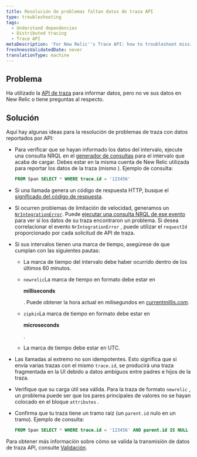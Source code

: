 ```yaml
---
title: Resolución de problemas faltan datos de traza API
type: troubleshooting
tags:
  - Understand dependencies
  - Distributed tracing
  - Trace API
metaDescription: 'For New Relic''s Trace API: how to troubleshoot missing trace data.'
freshnessValidatedDate: never
translationType: machine
---
```


## Problema

Ha utilizado la [API de traza](/docs/apm/distributed-tracing/trace-api/introduction-new-relic-trace-api) para informar datos, pero no ve sus datos en New Relic o tiene preguntas al respecto.

## Solución

Aquí hay algunas ideas para la resolución de problemas de traza con datos reportados por API:

* Para verificar que se hayan informado los datos del intervalo, ejecute una consulta NRQL en el [generador de consultas](https://one.newrelic.com/launcher/nr1-core.home#pane=eyJuZXJkbGV0SWQiOiJucjEtY29yZS5zZWFyY2gtcm9vdCJ9&overlay=eyJvdmVybGF5SWQiOiJ3YW5kYS1kYXRhLWV4cGxvcmF0aW9uLm5ycWwtZWRpdG9yIiwibmVyZGxldElkIjoid2FuZGEtZGF0YS1leHBsb3JhdGlvbi5kYXRhLWV4cGxvcmVyIiwiaW5pdGlhbEFjdGl2ZUludGVyZmFjZSI6Im5ycWxFZGl0b3IiLCJpbml0aWFsQWNjb3VudElkIjoxfQ==) para el intervalo que acaba de cargar. Debes estar en la misma cuenta de New Relic utilizada para reportar los datos de la traza (mismo <InlinePopover type="licenseKey"/>). Ejemplo de consulta:

  ```sql
  FROM Span SELECT * WHERE trace.id = '123456'
  ```

* Si una llamada genera un código de respuesta HTTP, busque el [significado del código de respuesta](/docs/understand-dependencies/distributed-tracing/trace-api/trace-api-general-requirements-limits#status-codes).

* Si ocurren problemas de limitación de velocidad, generamos un [`NrIntegrationError`](/docs/telemetry-data-platform/manage-data/nrintegrationerror). Puede [ejecutar una consulta NRQL de ese evento](https://one.newrelic.com/launcher/nr1-core.home?pane=eyJuZXJkbGV0SWQiOiJucjEtY29yZS5ob21lLXNjcmVlbiJ9&overlay=eyJuZXJkbGV0SWQiOiJ3YW5kYS1kYXRhLWV4cGxvcmF0aW9uLmRhdGEtZXhwbG9yZXIiLCJpbml0aWFsQWN0aXZlSW50ZXJmYWNlIjoibnJxbEVkaXRvciIsImluaXRpYWxBY2NvdW50SWQiOjI0NTkxMTUsImluaXRpYWxOcnFsVmFsdWUiOiIiLCJpbml0aWFsUXVlcmllcyI6W3siYWNjb3VudElkIjoyNDU5MTE1LCJucnFsIjoiRlJPTSBOckludGVncmF0aW9uRXJyb3Igc2VsZWN0ICogIn1dLCJpbml0aWFsQ2hhcnRTZXR0aW5ncyI6eyJjaGFydFR5cGUiOiJDSEFSVF9UQUJMRSJ9fQ==) para ver si los datos de su traza encontraron un problema. Si desea correlacionar el evento `NrIntegrationError` , puede utilizar el `requestId` proporcionado por cada solicitud de API de traza.

* Si sus intervalos tienen una marca de tiempo, asegúrese de que cumplan con las siguientes pautas:

  * La marca de tiempo del intervalo debe haber ocurrido dentro de los últimos 60 minutos.

  * `newrelic`La marca de tiempo en formato debe estar en

    <DoNotTranslate>**milliseconds**</DoNotTranslate>

    . Puede obtener la hora actual en milisegundos en [currentmillis.com](https://currentmillis.com).

  * `zipkin`La marca de tiempo en formato debe estar en

    <DoNotTranslate>**microseconds**</DoNotTranslate>

    .

  * La marca de tiempo debe estar en UTC.

* Las llamadas al extremo no son idempotentes. Esto significa que si envía varias trazas con el mismo `trace.id`, se producirá una traza fragmentada en la UI debido a datos ambiguos entre padres e hijos de la traza.

* Verifique que su carga útil sea válida. Para la traza de formato `newrelic` , un problema puede ser que los pares principales de valores no se hayan colocado en el bloque `attributes` .

* Confirma que tu traza tiene un tramo raíz (un `parent.id` nulo en un tramo). Ejemplo de consulta:

  ```sql
  FROM Span SELECT * WHERE trace.id = '123456' AND parent.id IS NULL
  ```

Para obtener más información sobre cómo se valida la transmisión de datos de traza API, consulte [Validación](/docs/apm/distributed-tracing/trace-api/trace-api-endpoint-requirements-limits#response-validation).
